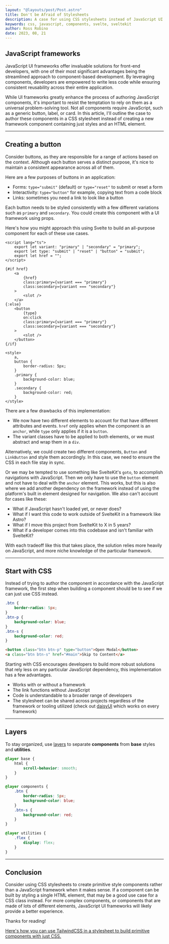 ```yaml
---
layout: "@layouts/post/Post.astro"
title: Don't be Afraid of Stylesheets
description: A case for using CSS stylesheets instead of JavaScript UI frameworks to author primitive components.
keywords: css, javascript, components, svelte, sveltekit
author: Ross Robino
date: 2023, 08, 21
---
```


## JavaScript frameworks

JavaScript UI frameworks offer invaluable solutions for front-end developers, with one of their most significant advantages being the streamlined approach to component-based development. By leveraging components, developers are empowered to write less code while ensuring consistent reusability across their entire application.

While UI frameworks greatly enhance the process of authoring JavaScript components, it's important to resist the temptation to rely on them as a universal problem-solving tool. Not all components require JavaScript, such as a generic button, label, or card. In this article, I'll outline the case to author these components in a CSS stylesheet instead of creating a new framework component containing just styles and an HTML element.

---

## Creating a button

Consider buttons, as they are responsible for a range of actions based on the context. Although each button serves a distinct purpose, it's nice to maintain a consistent appearance across all of them.

Here are a few purposes of buttons in an application:

- Forms: `type="submit"` (default) or `type="reset"` to submit or reset a form
- Interactivity: `type="button"` for example, copying text from a code block
- Links: sometimes you need a link to look like a button

Each button needs to be styled consistently with a few different variations such as `primary` and `secondary`. You could create this component with a UI framework using props.

Here's how you might approach this using Svelte to build an all-purpose component for each of these use cases.

```svelte
<script lang="ts">
	export let variant: "primary" | "secondary" = "primary";
	export let type: "submit" | "reset" | "button" = "submit";
	export let href = "";
</script>

{#if href}
	<a
		{href}
		class:primary={variant === "primary"}
		class:secondary={variant === "secondary"}
	>
		<slot />
	</a>
{:else}
	<button
		{type}
		on:click
		class:primary={variant === "primary"}
		class:secondary={variant === "secondary"}
	>
		<slot />
	</button>
{/if}

<style>
	a,
	button {
		border-radius: 5px;
	}
	.primary {
		background-color: blue;
	}
	.secondary {
		background-color: red;
	}
</style>
```

There are a few drawbacks of this implementation:

- We now have two different elements to account for that have different attributes and events. `href` only applies when the component is an `anchor`, while `type` only applies if it is a `button`.
- The variant classes have to be applied to both elements, or we must abstract and wrap them in a `div`.

Alternatively, we could create two different components, `Button` and `LinkButton` and style them accordingly. In this case, we need to ensure the CSS in each file stay in sync.

Or we may be tempted to use something like SvelteKit's `goto`, to accomplish navigations with JavaScript. Then we only have to use the `button` element and not have to deal with the `anchor` element. This works, but this is also where we add another dependency on the framework instead of using the platform's built in element designed for navigation. We also can't account for cases like these:

- What if JavaScript hasn't loaded yet, or never does?
- What if I want this code to work outside of SvelteKit in a framework like Astro?
- What if I move this project from SvelteKit to X in 5 years?
- What if a developer comes into this codebase and isn't familiar with SvelteKit?

With each tradeoff like this that takes place, the solution relies more heavily on JavaScript, and more niche knowledge of the particular framework.

---

## Start with CSS

Instead of trying to author the component in accordance with the JavaScript framework, the first step when building a component should be to see if we can just use CSS instead.

```css
.btn {
	border-radius: 5px;
}
.btn-p {
	background-color: blue;
}
.btn-s {
	background-color: red;
}
```

```html
<button class="btn btn-p" type="button">Open Modal</button>
<a class="btn btn-s" href="#main">Skip to Content</a>
```

Starting with CSS encourages developers to build more robust solutions that rely less on any particular JavaScript dependency, this implementation has a few advantages.

- Works with or without a framework
- The link functions without JavaScript
- Code is understandable to a broader range of developers
- The stylesheet can be shared across projects regardless of the framework or tooling utilized (check out [daisyUI](https://daisyui.com/) which works on every framework)

---

## Layers

To stay organized, use [layers](https://developer.mozilla.org/en-US/docs/Web/CSS/@layer) to separate **components** from **base** styles and **utilities**.

```css
@layer base {
	html {
		scroll-behavior: smooth;
	}
}

@layer components {
	.btn {
		border-radius: 5px;
		background-color: blue;
	}
	.btn-s {
		background-color: red;
	}
}

@layer utilities {
	.flex {
		display: flex;
	}
}
```

---

## Conclusion

Consider using CSS stylesheets to create primitive style components rather than a JavaScript framework when it makes sense. If a component can be built by styling a single HTML element, that may be a good use case for a CSS class instead. For more complex components, or components that are made of lots of different elements, JavaScript UI frameworks will likely provide a better experience.

Thanks for reading!

[Here's how you can use TailwindCSS in a stylesheet to build primitive components with just CSS.](https://tailwindcss.com/docs/adding-custom-styles#adding-component-classes)
